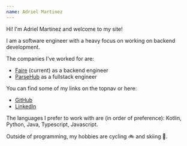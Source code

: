 ```yaml
---
name: Adriel Martinez
---
```


Hi! I'm Adriel Martinez and welcome to my site!

I am a software engineer with a heavy focus on working on backend development.

The companies I've worked for are:

* [Faire](https://www.faire.com/) (current) as a backend engineer
* [ParseHub](https://www.parsehub.com/) as a fullstack engineer

You can find some of my links on the topnav or here:

* [GitHub](https://github.com/Adriel-M)
* [LinkedIn](https://www.linkedin.com/in/adrielmartinez/)

The languages I prefer to work with are (in order of preference): Kotlin, Python, Java, Typescript, Javascript.

Outside of programming, my hobbies are cycling 🚲 and skiing 🎿.
